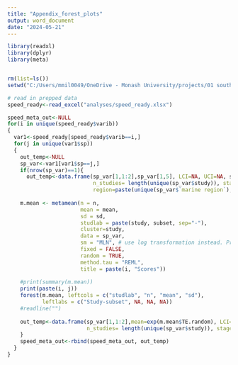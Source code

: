 ```yaml
---
title: "Appendix_forest_plots"
output: word_document
date: "2024-05-21"
---
```


```r
library(readxl)
library(dplyr)
library(meta)


rm(list=ls())
setwd("C:/Users/mmil0049/OneDrive - Monash University/projects/01 southern seabird OWF review/")

# read in prepped data
speed_ready<-read_excel("analyses/speed_ready.xlsx")

speed_meta_out<-NULL
for(i in unique(speed_ready$varib))
{
  var1<-speed_ready[speed_ready$varib==i,]
  for(j in unique(var1$sp))
  {
    out_temp<-NULL
    sp_var<-var1[var1$sp==j,]
    if(nrow(sp_var)==1){
      out_temp<-data.frame(sp_var[1,1:2],sp_var[1,5], LCI=NA, UCI=NA, sp_var[1,6:7],
                           n_studies= length(unique(sp_var$study)), stage=paste(unique(sp_var$stage), collapse=", "),
                           region=paste(unique(sp_var$`marine region`), collapse=", "))}else{
    
    m.mean <- metamean(n = n,
                       mean = mean,
                       sd = sd,
                       studlab = paste(study, subset, sep="-"),
                       cluster=study,
                       data = sp_var,
                       sm = "MLN", # use log transformation instead. Probably, advisable when using non-negative data
                       fixed = FALSE,
                       random = TRUE,
                       method.tau = "REML",
                       title = paste(i, "Scores"))
    
    #print(summary(m.mean))
    print(paste(i, j))
    forest(m.mean, leftcols = c("studlab", "n", "mean", "sd"),
           leftlabs = c("Study-subset", NA, NA, NA))
    #readline("")
    
    out_temp<-data.frame(sp_var[1,1:2],mean=exp(m.mean$TE.random), LCI=exp(m.mean$lower.random), UCI=exp(m.mean$upper.random), sd=NA, n=sum(m.mean$n), 
                         n_studies= length(unique(sp_var$study)), stage=paste(unique(sp_var$stage), collapse=", "), region=paste(unique(sp_var$`marine region`), collapse=", "))
    }
    speed_meta_out<-rbind(speed_meta_out, out_temp)
  }
}
```
